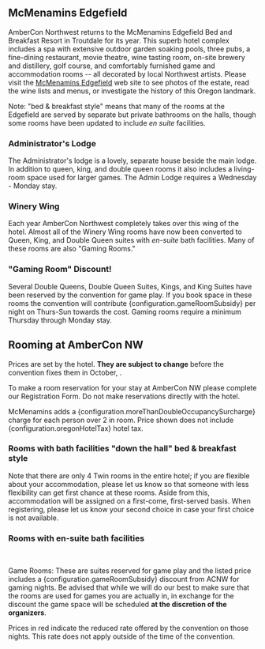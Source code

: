 
## McMenamins Edgefield

AmberCon Northwest returns to the McMenamins Edgefield Bed and Breakfast
Resort in Troutdale for its <AcnwOrdinal/> year. This superb hotel complex includes a
spa with extensive outdoor garden soaking pools, three pubs, a fine-dining
restaurant, movie theatre, wine tasting room, on-site brewery and distillery,
golf course, and comfortably furnished game and accommodation rooms -- all
decorated by local Northwest artists. Please visit the
[McMenamins Edgefield](https://www.mcmenamins.com/edgefield)
web site to see photos of the estate, read the wine lists and menus, or
investigate the history of this Oregon landmark.

Note: "bed & breakfast style" means that many of the rooms
at the Edgefield are served by separate but private bathrooms on the halls,
though some rooms have been updated to include _en suite_ facilities.

### Administrator's Lodge

The Administrator's lodge is a lovely, separate house beside the main
lodge. In addition to queen, king, and double queen rooms it also includes
a living-room space used for larger games. The Admin Lodge requires a
Wednesday - Monday stay.

### Winery Wing

Each year AmberCon Northwest completely takes over this wing of the hotel.
Almost all of the Winery Wing rooms have now been converted to Queen, King,
and Double Queen suites with _en-suite_ bath facilities. Many of these
rooms are also "Gaming Rooms."

### "Gaming Room" Discount!

Several Double Queens, Double Queen Suites, Kings, and King Suites have
been reserved by the convention for game play. If you book space in these rooms
the convention will contribute {configuration.gameRoomSubsidy} per night on Thurs-Sun towards the cost.
Gaming rooms require a minimum Thursday through Monday stay.

## Rooming at AmberCon NW

Prices are set by the hotel. **They are subject to change** before the convention fixes
them in October, <ConventionYear/>.

To make a room reservation for your stay at AmberCon NW please complete
our Registration Form. Do not make reservations directly with the hotel.

McMenamins adds a {configuration.moreThanDoubleOccupancySurcharge} charge for each person over 2 in room. Price shown does
not include {configuration.oregonHotelTax} hotel tax.

### Rooms with bath facilities "down the hall" bed & breakfast style

Note that there are only 4 Twin rooms in the entire hotel; if you
are flexible about your accommodation, please let us know so that someone
with less flexibility can get first chance at these rooms. Aside from
this, accommodation will be assigned on a first-come, first-served basis.
When registering, please let us know your second choice in case your first
choice is not available.

<RoomsTable type={BathroomType.NoEnSuite}/>

### Rooms with en-suite bath facilities

<RoomsTable type={BathroomType.EnSuite}/>

<br />

Game Rooms: These are suites reserved for game play and the listed price includes a {configuration.gameRoomSubsidy} discount from ACNW for gaming
nights. Be advised that while we will do our best to make sure that the rooms
are used for games you are actually in, in exchange for the discount the game
space will be scheduled **at the discretion of the organizers**.

Prices in red indicate the reduced rate offered by the convention on
those nights. This rate does not apply outside of the time of the
convention.
